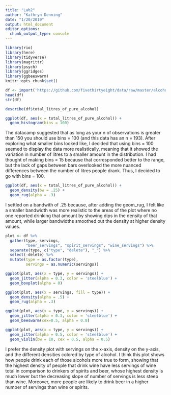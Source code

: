 ```yaml
---
title: "Lab2"
author: "Kathryn Denning"
date: "1/20/2019"
output: html_document
editor_options: 
  chunk_output_type: console
---
```


```r
library(rio)
library(here)
library(tidyverse)
library(magrittr)
library(psych)
library(ggridges)
library(ggbeeswarm)
knitr::opts_chunk$set()

df <- import('https://github.com/fivethirtyeight/data/raw/master/alcohol-consumption/drinks.csv')
head(df)
str(df)
```

```r
describe(df$total_litres_of_pure_alcohol)

ggplot(df, aes(x = total_litres_of_pure_alcohol)) +
  geom_histogram(bins = 100)
```

The datacamp suggested that as long as your n of observations is greater than 150 you should use bins = 100 (and this data has an n = 193). After exploring what smaller bins looked like, I decided that using bins = 100 seemed to display the data more realistically, meaning that it showed the variation in number of litres to a smaller amount in the distribution. I had thought of making bins = 15 because that corresponded better to the range, but the lack of gaps between bars overlooked the more nuanced differences between the number of litres people drank. Thus, I decided to go with bins = 100.

```r
ggplot(df, aes(x = total_litres_of_pure_alcohol)) +
  geom_density(bw = .25) +
  geom_rug(alpha = .3)
```

I settled on a bandwith of .25 because, after adding the geom_rug, I felt like a smaller bandwidth was more realistic to the areas of the plot where no one reported drinking that amount by showing dips in the density of that amount, while larger bandwidths smoothed out the density at higher density values.

```r
plot <- df %>% 
  gather(type, servings, 
         "beer_servings", "spirit_servings", "wine_servings") %>% 
  separate(type, c("type", "delete"), "_") %>% 
  select(-delete) %>% 
  mutate(type = as.factor(type),
         servings = as.numeric(servings))

ggplot(plot, aes(x = type, y = servings)) +
  geom_jitter(alpha = 0.3, color = 'steelblue') +
  geom_boxplot(alpha = 0) 

ggplot(plot, aes(x = servings, fill = type)) +
  geom_density(alpha = .5) +
  geom_rug(alpha = .3)

ggplot(plot, aes(x = type, y = servings)) +
  geom_jitter(alpha = 0.3, color = 'steelblue') +
  geom_beeswarm(cex=0.5, alpha = 0.8)

ggplot(plot, aes(x = type, y = servings)) +
  geom_jitter(alpha = 0.5, color = 'steelblue') +
  geom_violin(bw = 10, cex = 0.5, alpha = 0.5)
```
I prefer the density plot with servings on the x-axis, density on the y-axis, and the different densities colored by type of alcohol. I think this plot shows how people drink each of those alcohols more true to form, showing that the highest density of people that drink wine have less servings of wine total in comparison to drinkers of spirits and beer, whose highest density is much lower but the decreasing slope of number of servings is less steep than wine. Moreover, more people are likely to drink beer in a higher number of servings than wine or spirits.

```r


```